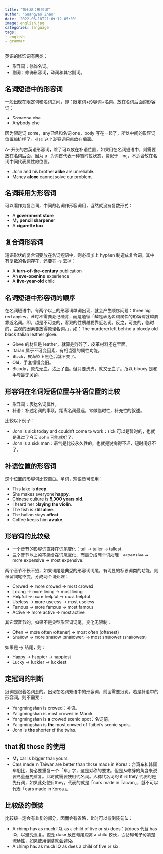 ```yaml
---
title: "第七章：形容词"
author: "Guangyao Zhao"
date: '2022-06-18T21:09:12-05:00'
image: english.jpg
categories: language
tags:
- english
- grammar
---
```


英语的修饰词有两类：

- 形容词：修饰名词。
- 副词：修饰形容词，动词和其它副词。


## 名词短语中的形容词

一般出现在限定词和名词之间，即：限定词+形容词+名词。放在名词后面的形容词：

- Someone else
- Anybody else

因为限定词 some，any已经和名词 one，body 写在一起了，所以中间的形容词位置被挤掉了，else 这个形容词只能放在后面。

A- 开头的古英语形容词，除了可以放在补语位置，如果用在名词短语中，则需要放在名词后面，因为 a- 为词首代表一种暂时性状态，类似于 -ing，不适合放在名词中间代表属性的位置。

- John and his brother **alike** are unreliable.
- Money **alone** cannot solve our problem.

## 名词转用为形容词

可以看作为复合词，中间的名词作形容词用，当然就没有复数形式：

- A **government store**
- My **pencil sharpener**
- A **cigarette box**

## 复合词形容词

短语形状的复合词要放在名词短语中，则必须加上 hyphen 制造成复合词，其中有复数的名词存在，还要将 -s 去掉：

- A **turn-of-the-century** publication
- An **eye-opening** experience
- A **five-year-old** child

## 名词短语中形容词的顺序

在名词短语中，有两个以上的形容词单词出现，就会产生顺序问题：three big red apples。此时不需要死记硬背，而是遵循「越是表达名词属性的形容词就越要靠近名词。即，越是不可变的，客观的性质越要靠近名词。反之，可变的，临时的，主观的因素要放得原理名词。」，如：The murderer left behind a bloody old black Italian leather glove.

- Glove 的材质是 leather，就算是剪碎了，皮革材料还在里面。
- Italian 属于不可变因素，有相当强的属性功能。
- Black，皮革染上黑色后就不变了。
- Old，手套慢慢变旧。
- Bloody，原先无血，沾上了血。但只要洗洗，就又无血了。所以 bloody 是和手套最无关的。


## 形容词在名词短语位置与补语位置的比较

- 形容词：表达名词属性。
- 补语：补述名词的事项，距离名词最远，常做临时性，补充性的叙述。

比较以下例子：

- John is sick today and couldn’t come to work：sick 可以是暂时的，也就是说过了今天 John 可能就好了。
- John is a sick man：语气是比较永久性的，也就是说病得不轻，短时间好不了。

## 补语位置的形容词

这个位置的形容词比较自由。单词，短语皆可使用：

- This lake is **deep**.
- She makes everyone **happy**.
- Chinese culture is **5,000 years old**.
- I heard her **playing the violin**.
- The fish is **still alive**.
- The ballon stays **afloat**.
- Coffee keeps him **awake**.

## 形容词的比较级

- 一个音节的形容词直接在词尾变化：tall $\rightarrow$ taller $\rightarrow$ tallest.
- 三个音节以上的不适合在词尾变化，而是分成两个词处理：expensive $\rightarrow$ more expensive $\rightarrow$ most expensive.

两个音节不长不短，如果词尾是典型的形容词词尾，有明显的标识词类的功能，则保留词尾不变，分成两个词处理：

- Crowed  $\rightarrow$ more crowed  $\rightarrow$  most crowed
- Loving  $\rightarrow$ more living  $\rightarrow$  most living
- Helpful $\rightarrow$  more helpful   $\rightarrow$ most helpful
- Useless $\rightarrow$ more useless   $\rightarrow$ most useless
- Famous  $\rightarrow$ more famous  $\rightarrow$  most famous
- Active  $\rightarrow$ more active  $\rightarrow$  most active

其它双音节的，如果不是典型形容词词尾，变化无限制：

- Often $\rightarrow$ more often (oftener) $\rightarrow$ most often (oftenest)
- Shallow $\rightarrow$ more shallow (shallower) $\rightarrow$ most shallower (shallowest)

如果是 -y 结尾，则：

- Happy $\rightarrow$ happier $\rightarrow$ happiest
- Lucky $\rightarrow$ luckier $\rightarrow$ luckiest

## 定冠词的判断

冠词是跟着名词走的。出现在名词短语中的形容词，前面需要冠词。若是补语中的形容词，则不需要：

- Yangmingshan is crowed：补语。
- Yangmingshan is most crowed in March.
- Yangmingshan is **a** crowed scenic spot：名词前。
- Yangmingshan is **the** most crowed of Taibei’s scenic spots.
- John is **the** shorter of the twins.


## that 和 those 的使用

- My car is bigger than yours.
- Cars made in Taiwan are better than those made in Korea：台湾车和韩国车相比，势必要重复一个「车」字，这是对称的要求。但是从修辞的角度来说要尽量避免重复。此时就需要使用代名词。人称代名词的 it 和 they 代表的是先行词，如果此处使用they，代表的就是「cars made in Taiwan」，就不可以代表「cars made in Korea」。


## 比较级的倒装

比较级一定会有重复的部分，因而会有省略，此时可以有倒装句法：

- A chimp has as much I.Q. as a child of five or six does：用does 代替 has IQ，以避免重复。但是 dose 放在句尾距离 a child 较长，会妨碍句子的清楚流畅性，如果使用倒装就会避免。
- A chimp has as much IQ as does a child of five or six.